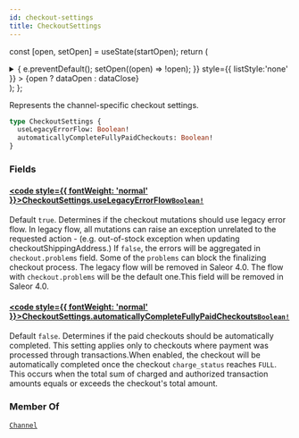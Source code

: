 ```yaml
---
id: checkout-settings
title: CheckoutSettings
---
```






const [open, setOpen] = useState(startOpen);
return (
<details {...(open ? { open: true } : {})} className="details" style={{ border:'none', boxShadow:'none', background:'var(--ifm-background-color)' }}>
<summary
onClick={(e) => {
e.preventDefault();
setOpen((open) => !open);
}}
style={{ listStyle:'none' }} >
{open ? dataOpen : dataClose}
</summary>
{open && children}
</details>
);
};

Represents the channel-specific checkout settings.

```graphql
type CheckoutSettings {
  useLegacyErrorFlow: Boolean!
  automaticallyCompleteFullyPaidCheckouts: Boolean!
}
```

### Fields

#### [<code style={{ fontWeight: 'normal' }}>CheckoutSettings.<b>useLegacyErrorFlow</b></code>](#)<Bullet />[`Boolean!`](../../../api-reference/miscellaneous/scalars/boolean.mdx) <Badge class="badge badge--secondary" text="non-null"/> <Badge class="badge badge--secondary" text="scalar"/> <Badge class="badge badge--secondary" text="miscellaneous"/>

Default `true`. Determines if the checkout mutations should use legacy error flow. In legacy flow, all mutations can raise an exception unrelated to the requested action - (e.g. out-of-stock exception when updating checkoutShippingAddress.) If `false`, the errors will be aggregated in `checkout.problems` field. Some of the `problems` can block the finalizing checkout process. The legacy flow will be removed in Saleor 4.0. The flow with `checkout.problems` will be the default one.This field will be removed in Saleor 4.0.

#### [<code style={{ fontWeight: 'normal' }}>CheckoutSettings.<b>automaticallyCompleteFullyPaidCheckouts</b></code>](#)<Bullet />[`Boolean!`](../../../api-reference/miscellaneous/scalars/boolean.mdx) <Badge class="badge badge--secondary" text="non-null"/> <Badge class="badge badge--secondary" text="scalar"/> <Badge class="badge badge--secondary" text="miscellaneous"/>

Default `false`. Determines if the paid checkouts should be automatically completed. This setting applies only to checkouts where payment was processed through transactions.When enabled, the checkout will be automatically completed once the checkout `charge_status` reaches `FULL`. This occurs when the total sum of charged and authorized transaction amounts equals or exceeds the checkout's total amount.


<Badge text="Added in Saleor 3.20" class="badge badge--secondary margin-bottom--sm" />


### Member Of

[`Channel`](../../../api-reference/channels/objects/channel.mdx) <Badge class="badge badge--secondary" text="object"/>
